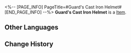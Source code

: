<%-- [PAGE_INFO]
PageTitle=#Guard's Cast Iron Helmet#
[END_PAGE_INFO] --%>
{{Item Infobox
|id          = 41061
|image       = Item Guard's Cast Iron Helmet.png
|type        = 
|invCategory = Relics
|rarity      = 3
|effect      = 
|description = A standard-issue helmet that covers the head and face. It has lining inside to help keep its wearer warm.
|source1     = [[Cavern of Corrosion: Everwinter Hill]]
}}
'''Guard's Cast Iron Helmet''' is a [[Item]].

==Other Languages==
{{Other Languages
|en   = Guard's Cast Iron Helmet
|zhs  = 铁卫的铸铁面盔
|zht  = 鐵衛的鑄鐵面盔
|ja   = 兵士の鉄製ヘルム
|ko   = 철위대의 무쇠 복면 헬멧
|es   = Casco de hierro forjado del guardia
|fr   = Casque en fonte de garde
|ru   = Чугунный шлем стража
|th   = Guard's Cast Iron Helmet
|vi   = Mũ Giáp Gang Của Thiết Vệ
|de   = Gusseiserner Helm der Wache
|id   = Guard's Cast Iron Helmet
|pt   = Elmo de Ferro Fundido do Guarda
}}

==Change History==
{{Change History|1.0}}